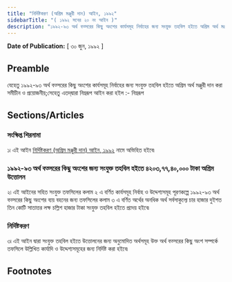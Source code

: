 ```yaml
---
title: "নির্দিষ্টকরণ (অগ্রিম মঞ্জুরী দান) আইন, ১৯৯২"
sidebarTitle: "( ১৯৯২ সনের ২০ নং আইন )"
description: "১৯৯২-৯৩ অর্থ বত্সরের কিছু অংশের কার্যসমূহ নির্বাহের জন্য সংযুক্ত তহবিল হইতে অগ্রিম অর্থ মঞ্জুরী দানের জন্য প্রণীত আইন৷"
---
```


**Date of Publication:** [ ৩০ জুন, ১৯৯২ ]

## Preamble

যেহেতু ১৯৯২-৯৩ অর্থ বত্সরের কিছু অংশের কার্যসমূহ নির্বাহের জন্য সংযুক্ত তহবিল হইতে অগ্রিম অর্থ মঞ্জুরী দান করা সমীচীন ও প্রয়োজনীয়;সেহেতু এতদ্‌দ্বারা নিম্নরূপ আইন করা হইল :- নিম্নরূপ

## Sections/Articles

### সংক্ষিপ্ত শিরনামা

১৷ এই আইন [নির্দিষ্টকরণ (অগ্রিম মঞ্জুরী দান) আইন, ১৯৯২](/act-763.html "নির্দিষ্টকরণ (অগ্রিম মঞ্জুরী দান) আইন, ১৯৯২") নামে অভিহিত হইবে৷

### ১৯৯২-৯৩ অর্থ বত্সরের কিছু অংশের জন্য সংযুক্ত তহবিল হইতে ৪২০৩,৭৭,৪০,০০০ টাকা অগ্রিম উত্তোলন

২৷ এই আইনের সহিত সংযুক্ত তফসিলের কলাম ২ এ বর্ণিত কার্যসমূহ নির্বাহ ও উদ্দেশ্যসমূহ পূরণকল্পে ১৯৯২-৯৩ অর্থ বত্সরের কিছু অংশের ব্যয় বহনের জন্য তফসিলের কলাম ৩ এ বর্ণিত অর্থের অনধিক অর্থ সর্বসাকুল্যে চার হাজার দুইশত তিন কোটি সাতাত্তর লক্ষ চল্লিশ হাজার টাকা সংযুক্ত তহবিল হইতে প্রদেয় হইবে৷

### নির্দিষ্টকরণ

৩৷ এই আইন দ্বারা সংযুক্ত তহবিল হইতে উত্তোলনের জন্য অনুমোদিত অর্থসমূহ উক্ত অর্থ বত্সরের কিছু অংশ সম্পর্কে তফসিলে উল্লিখিত কার্যাদি ও উদ্দেশ্যসমূহের জন্য নির্দিষ্ট করা হইবে৷

## Footnotes
